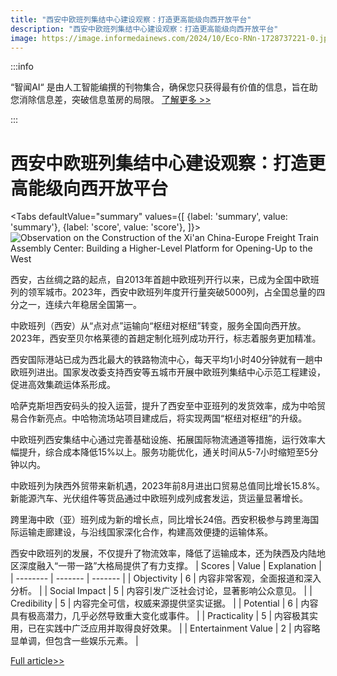 ```yaml
---
title: "西安中欧班列集结中心建设观察：打造更高能级向西开放平台"
description: "西安中欧班列集结中心建设观察：打造更高能级向西开放平台"
image: https://image.informedainews.com/2024/10/Eco-RNn-1728737221-0.jpg
---
```



:::info

“智闻AI“ 是由人工智能编撰的刊物集合，确保您只获得最有价值的信息，旨在助您消除信息差，突破信息茧房的局限。  [了解更多 >>](/)

:::

# 西安中欧班列集结中心建设观察：打造更高能级向西开放平台


<Tabs
	defaultValue="summary"
	values={[
	{label: 'summary', value: 'summary'},
	{label: 'score', value: 'score'},
]}>
<TabItem value="summary">
<img
  src="https://image.informedainews.com/2024/10/Eco-RNn-1728737221-0.jpg"
  alt="Observation on the Construction of the Xi'an China-Europe Freight Train Assembly Center: Building a Higher-Level Platform for Opening-Up to the West"
/>



西安，古丝绸之路的起点，自2013年首趟中欧班列开行以来，已成为全国中欧班列的领军城市。2023年，西安中欧班列年度开行量突破5000列，占全国总量的四分之一，连续六年稳居全国第一。

中欧班列（西安）从“点对点”运输向“枢纽对枢纽”转变，服务全国向西开放。2023年，西安至贝尔格莱德的首趟定制化班列成功开行，标志着服务更加精准。

西安国际港站已成为西北最大的铁路物流中心，每天平均1小时40分钟就有一趟中欧班列进出。国家发改委支持西安等五城市开展中欧班列集结中心示范工程建设，促进高效集疏运体系形成。

哈萨克斯坦西安码头的投入运营，提升了西安至中亚班列的发货效率，成为中哈贸易合作新亮点。中哈物流场站项目建成后，将实现两国“枢纽对枢纽”的升级。

中欧班列西安集结中心通过完善基础设施、拓展国际物流通道等措施，运行效率大幅提升，综合成本降低15%以上。服务功能优化，通关时间从5-7小时缩短至5分钟以内。

中欧班列为陕西外贸带来新机遇，2023年前8月进出口贸易总值同比增长15.8%。新能源汽车、光伏组件等货品通过中欧班列成列成套发运，货运量显著增长。

跨里海中欧（亚）班列成为新的增长点，同比增长24倍。西安积极参与跨里海国际运输走廊建设，与沿线国家深化合作，构建高效便捷的运输体系。

西安中欧班列的发展，不仅提升了物流效率，降低了运输成本，还为陕西及内陆地区深度融入“一带一路”大格局提供了有力支撑。
</TabItem>
<TabItem value="score">
	| Scores     | Value   | Explanation |
	| -------- | ------- | ------- |
	| Objectivity  | 6    | 内容非常客观，全面报道和深入分析。    |
	| Social Impact | 5     | 内容引发广泛社会讨论，显著影响公众意见。    |
	| Credibility    | 5    | 内容完全可信，权威来源提供坚实证据。    |
	| Potential    | 6    | 内容具有极高潜力，几乎必然导致重大变化或事件。    |
	| Practicality    | 5    | 内容极其实用，已在实践中广泛应用并取得良好效果。    |
	| Entertainment Value    | 2    | 内容略显单调，但包含一些娱乐元素。    |
</TabItem>
</Tabs>

[Full article>>](https://china.cankaoxiaoxi.com/#/detailsPage/ruick/e5ce83899656401c967dc0dad9064ab5/1/2024-10-10)
